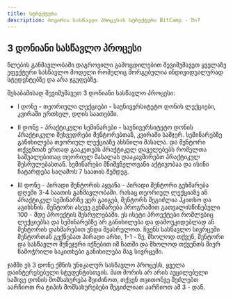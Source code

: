 ```yaml
---
title: სტრუქტურა
description: როგორია სასწავლო პროცესის სტრუქტურა BitCamp - ში?
---
```


## 3 დონიანი სასწავლო პროცესი

წლების განმავლობაში დაგროვილი გამოცდილებით შევიმუშავეთ ყველაზე ეფექტური სასწავლო მოდელი რომელიც მორგებულია ინდივიდუალურად სტუდენტებზე და არა ჯგუფებზე. 

შესაბამისად შევიმუშავეთ 3 დონიანი სასწავლო პროცესი: 

- I დონე - თეორიული ლექციები - საუნივერსიტეტო დონის ლექციები, კვირაში ერთხელ, დღის საათებში. 

- II დონე - პრაქტიკული სემინარები - საუნივერსიტეტო დონის პრაქტიკული შეხვედრები მენტორებთან, კვირაში სამჯერ. სემინარებზე განიხილება თეორიულ ლექციაზე ახსნილი მასალა. და მენტორი თქვენთან ერთად გააკეთებს პრაქტიკულ დაველებებს რომელთა საშუალებითაც თეორიულ მასალას დააკავშირებთ პრაქტიკულ შესრულებასთან. სემინარები მნიშვნელოვანი აქტივობაა და ისინი ჩატარდება საღამოს 7 საათის შემდეგ. 

- III დონე - პირადი მენტორის აყვანა - პირადი მენტორი გეხმარება დღეში 3-4 საათის განმავლობაში. რასაც თეორიულ ლექციაზე ან პრაქტიკულ სემინარზე ვერ გაიგებ, მენტორს შეგიძლია ჰკითხო და აგიხსნის. მენტორი ასევე გეხმარება პროგრამით გათვალისწინებული 100 - მდე პროექტის შესრულებაში. ეს ისეტი პროექტები რომლებიც ლექციებსა და სემინარებზე არ განიხილება და დამოუკიდებლად ან მენტორის დახმარებით უნდა შეასრულოთ. ჩვენს სასწავლო სივრცეში მენტორთან გექნებათ პირადი არხი, 1-1 - ზე, მხოლოდ თქვენ, მენტორი და სასწავლო მენეჯერი იქნებით იმ ჩათში და მხოლოდ თქვენთს მიერ წამოჭრილი საკითხები განიხილება მაგ სივრცეში. 

ჯამში ეს 3 დონე ქმნის უნიკალურ სასწავლო პროცესს, ყველა დაინტერესებული სტუდენტისთვის. მათ შორის არ არის აუცილებელი სამივე დონის მომსახურება შეიძინოთ, თქვენ თვითონვე შეძლებთ აარჩიოთ რა ტიპის მომსახურებები შეგიძლიათ აარჩიოთ ამ 3 - დან.